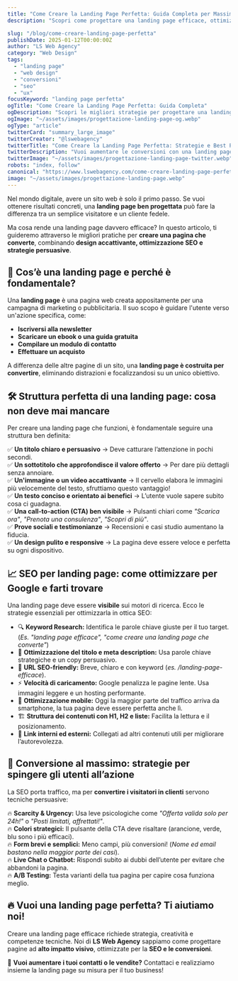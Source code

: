 ```yaml
---
title: "Come Creare la Landing Page Perfetta: Guida Completa per Massimizzare le Conversioni"
description: "Scopri come progettare una landing page efficace, ottimizzata per SEO e conversioni. Strategie, best practice e strumenti per aumentare il tasso di conversione."

slug: "/blog/come-creare-landing-page-perfetta"
publishDate: 2025-01-12T00:00:00Z
author: "LS Web Agency"
category: "Web Design"
tags:
  - "landing page"
  - "web design"
  - "conversioni"
  - "seo"
  - "ux"
focusKeyword: "landing page perfetta"
ogTitle: "Come Creare la Landing Page Perfetta: Guida Completa"
ogDescription: "Scopri le migliori strategie per progettare una landing page efficace, ottimizzata per SEO e conversioni. Guida completa passo dopo passo!"
ogImage: "~/assets/images/progettazione-landing-page-og.webp"
ogType: "article"
twitterCard: "summary_large_image"
twitterCreator: "@lswebagency"
twitterTitle: "Come Creare la Landing Page Perfetta: Strategie e Best Practice"
twitterDescription: "Vuoi aumentare le conversioni con una landing page efficace? Scopri i segreti per ottimizzare SEO, UX e design in questa guida completa!"
twitterImage: "~/assets/images/progettazione-landing-page-twitter.webp"
robots: "index, follow"
canonical: "https://www.lswebagency.com/come-creare-landing-page-perfetta"
image: "~/assets/images/progettazione-landing-page.webp"
---
```




Nel mondo digitale, avere un sito web è solo il primo passo. Se vuoi ottenere risultati concreti, una **landing page ben progettata** può fare la differenza tra un semplice visitatore e un cliente fedele.

Ma cosa rende una landing page davvero efficace? In questo articolo, ti guideremo attraverso le migliori pratiche per **creare una pagina che converte**, combinando **design accattivante, ottimizzazione SEO e strategie persuasive**.

## 📌 Cos’è una landing page e perché è fondamentale?

Una **landing page** è una pagina web creata appositamente per una campagna di marketing o pubblicitaria. Il suo scopo è guidare l'utente verso un'azione specifica, come:

- **Iscriversi alla newsletter**
- **Scaricare un ebook o una guida gratuita**
- **Compilare un modulo di contatto**
- **Effettuare un acquisto**

A differenza delle altre pagine di un sito, una **landing page è costruita per convertire**, eliminando distrazioni e focalizzandosi su un unico obiettivo.

## 🛠 Struttura perfetta di una landing page: cosa non deve mai mancare

Per creare una landing page che funzioni, è fondamentale seguire una struttura ben definita:

✅ **Un titolo chiaro e persuasivo** → Deve catturare l’attenzione in pochi secondi.  
✅ **Un sottotitolo che approfondisce il valore offerto** → Per dare più dettagli senza annoiare.  
✅ **Un'immagine o un video accattivante** → Il cervello elabora le immagini più velocemente del testo, sfruttiamo questo vantaggio!  
✅ **Un testo conciso e orientato ai benefici** → L’utente vuole sapere subito cosa ci guadagna.  
✅ **Una call-to-action (CTA) ben visibile** → Pulsanti chiari come _"Scarica ora"_, _"Prenota una consulenza"_, _"Scopri di più"_.  
✅ **Prove sociali e testimonianze** → Recensioni e casi studio aumentano la fiducia.  
✅ **Un design pulito e responsive** → La pagina deve essere veloce e perfetta su ogni dispositivo.  

## 📈 SEO per landing page: come ottimizzare per Google e farti trovare

Una landing page deve essere **visibile** sui motori di ricerca. Ecco le strategie essenziali per ottimizzarla in ottica SEO:

- 🔍 **Keyword Research:** Identifica le parole chiave giuste per il tuo target. (_Es. "landing page efficace", "come creare una landing page che converte"_)
- 📝 **Ottimizzazione del titolo e meta description:** Usa parole chiave strategiche e un copy persuasivo.
- 🔗 **URL SEO-friendly:** Breve, chiaro e con keyword (_es. /landing-page-efficace_).
- ⚡ **Velocità di caricamento:** Google penalizza le pagine lente. Usa immagini leggere e un hosting performante.
- 📱 **Ottimizzazione mobile:** Oggi la maggior parte del traffico arriva da smartphone, la tua pagina deve essere perfetta anche lì.
- 🏗 **Struttura dei contenuti con H1, H2 e liste:** Facilita la lettura e il posizionamento.
- 🔗 **Link interni ed esterni:** Collegati ad altri contenuti utili per migliorare l’autorevolezza.

## 🎯 Conversione al massimo: strategie per spingere gli utenti all’azione

La SEO porta traffico, ma per **convertire i visitatori in clienti** servono tecniche persuasive:

🔥 **Scarcity & Urgency:** Usa leve psicologiche come _"Offerta valida solo per 24h!"_ o _"Posti limitati, affrettati!"_.  
🔥 **Colori strategici:** Il pulsante della CTA deve risaltare (arancione, verde, blu sono i più efficaci).  
🔥 **Form brevi e semplici:** Meno campi, più conversioni! (_Nome ed email bastano nella maggior parte dei casi_).  
🔥 **Live Chat o Chatbot:** Rispondi subito ai dubbi dell’utente per evitare che abbandoni la pagina.  
🔥 **A/B Testing:** Testa varianti della tua pagina per capire cosa funziona meglio.  

## 🔥 Vuoi una landing page perfetta? Ti aiutiamo noi!

Creare una landing page efficace richiede strategia, creatività e competenze tecniche. Noi di **LS Web Agency** sappiamo come progettare pagine ad **alto impatto visivo**, ottimizzate per la **SEO e le conversioni**.

📌 **Vuoi aumentare i tuoi contatti o le vendite?** Contattaci e realizziamo insieme la landing page su misura per il tuo business!

